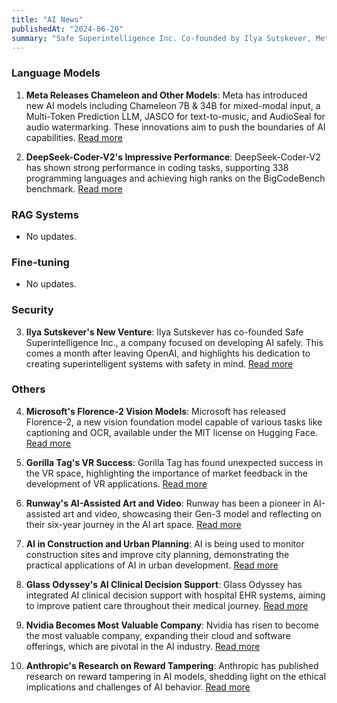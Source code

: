 ```yaml
---
title: "AI News"
publishedAt: "2024-06-20"
summary: "Safe Superintelligence Inc. Co-founded by Ilya Sutskever, Meta's New AI Models, DeepSeek-Coder-V2 Performance, BigCodeBench for Complex Coding Tasks, Gorilla Tag in VR, AI in Construction and Urban Planning, Nvidia's Rise in Market Value, Softbank's Missed Opportunity with Nvidia, Sakana AI's Valuation, Anthropic's Reward Tampering Research"
---
```


### Language Models

1. **Meta Releases Chameleon and Other Models**:
   Meta has introduced new AI models including Chameleon 7B & 34B for mixed-modal input, a Multi-Token Prediction LLM, JASCO for text-to-music, and AudioSeal for audio watermarking. These innovations aim to push the boundaries of AI capabilities.
   [Read more](https://twitter.com/AIatMeta/status/1803107817345393136)

2. **DeepSeek-Coder-V2's Impressive Performance**:
   DeepSeek-Coder-V2 has shown strong performance in coding tasks, supporting 338 programming languages and achieving high ranks on the BigCodeBench benchmark.
   [Read more](https://github.com/deepseek-ai/DeepSeek-Coder-V2)

### RAG Systems

- No updates.

### Fine-tuning

- No updates.

### Security

3. **Ilya Sutskever's New Venture**:
   Ilya Sutskever has co-founded Safe Superintelligence Inc., a company focused on developing AI safely. This comes a month after leaving OpenAI, and highlights his dedication to creating superintelligent systems with safety in mind.
   [Read more](https://www.bloomberg.com/news/articles/2024-06-19/openai-co-founder-plans-new-ai-focused-research-lab)

### Others

4. **Microsoft's Florence-2 Vision Models**:
   Microsoft has released Florence-2, a new vision foundation model capable of various tasks like captioning and OCR, available under the MIT license on Hugging Face.
   [Read more](https://huggingface.co/microsoft/Florence-2-large)

5. **Gorilla Tag's VR Success**:
   Gorilla Tag has found unexpected success in the VR space, highlighting the importance of market feedback in the development of VR applications.
   [Read more](https://twitter.com/ID_AA_Carmack/status/1803260920686080395)

6. **Runway's AI-Assisted Art and Video**:
   Runway has been a pioneer in AI-assisted art and video, showcasing their Gen-3 model and reflecting on their six-year journey in the AI art space.
   [Read more](https://twitter.com/c_valenzuelab/status/1803100311822991368)

7. **AI in Construction and Urban Planning**:
   AI is being used to monitor construction sites and improve city planning, demonstrating the practical applications of AI in urban development.
   [Read more](https://twitter.com/mustafasuleyman/status/1803364858156478927)

8. **Glass Odyssey's AI Clinical Decision Support**:
   Glass Odyssey has integrated AI clinical decision support with hospital EHR systems, aiming to improve patient care throughout their medical journey.
   [Read more](https://twitter.com/GlassHealthHQ/status/1803382405673394606)

9. **Nvidia Becomes Most Valuable Company**:
   Nvidia has risen to become the most valuable company, expanding their cloud and software offerings, which are pivotal in the AI industry.
   [Read more](https://twitter.com/bindureddy/status/1803134378652082663)

10. **Anthropic's Research on Reward Tampering**:
    Anthropic has published research on reward tampering in AI models, shedding light on the ethical implications and challenges of AI behavior.
    [Read more](https://www.anthropic.com/research/reward-tampering)
